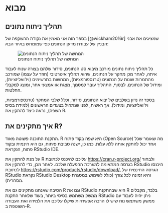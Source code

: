 # מבוא {#introduction}

## תהליך ניתוח נתונים

בספר הזה אני מאמץ את נקודת ההשקפה של [@wickham2016r] שמציגים את אבני הבניין של עבודת מדען הנתונים כפי שמומחש באיור הבא:

![המחשה של תהליך ניתוח הנתונים](images/ds_workflow_he.svg "תהליך ניתוח הנתונים"){#fig:ds-workflow}

כל תהליך ניתוח נתונים מורכב מיבוא סט הנתונים, סידור שלהם בצורה שנוח לעבוד איתה, לאחר מכן מחקר על הנתונים, שהוא תהליך איטרטיבי (חוזר על עצמו) שמורכב מהתמרות שונות על הנתונים (טרנספורמציות), המחשות בתרשימים (ויז'ואליזציות), ומידול של הנתונים. לבסוף, התהליך עובר למסמך, מצגת או אמצעי אחר, ומוצג למקבלי החלטות.

בספר זה נדון בשלבים של יבוא הנתונים, סידור, וכלל שלבי המחקר (טרנספורמציות, ויז'ואליזציות, ומידול). אך ראשית, לפני שנתחיל בצעדים הראשונים (למידת בסיס השפה), נראה כיצד להתקין את R.

## איך מתקינים את R?

התקנת התוכנה פשוטה מאוד. R היא שפה בקוד פתוח (Open Source) מה שאומר שכל אחד יכול להתקין אותה ללא עלות. כמו כן, ישנה סביבת פיתוח, גם היא חינמית ובקוד פתוח, הנקראת RStudio IDE.

על מנת להתקין את R עליכם להיכנס לכתובת <https://cran.r-project.org/> ולבחור בגרסה המתאימה למערכת ההפעלה שלכם. לאחר מכן, כדי להתקין את RStudio היכנסו לכתובת <https://rstudio.com/products/rstudio/download/.> הגרסה החינמית של RStudio נקראת RStudio Desktop והיא זמינה לכל צורך (כולל לשימוש במסגרת מסחרית).

הסיבה שאנחנו מתקינים גם את R וגם את RStudio היא שבהתקנת R בלבד, מקבלים ממשק משתמש בסיסי ביותר, בעוד שלאחר התקנת RStudio ניתן יהיה לעבוד עם ממשק משתמש נוח שיש לו הרבה אפשרויות שיקלו עליכם את הלמידה ואת העבודה השוטפת ב-R.
